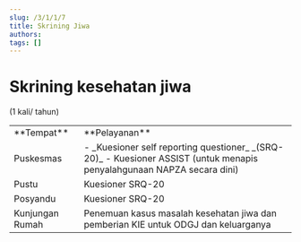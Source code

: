 ```yaml
---
slug: /3/1/1/7
title: Skrining Jiwa
authors: 
tags: []
---
```

# Skrining kesehatan jiwa 
(1 kali/ tahun)

<table>
  <tr>
    <td>**Tempat**</td>
    <td>**Pelayanan**</td>
  </tr>
  <tr>
    <td>Puskesmas</td>
    <td>
    - _Kuesioner self reporting questioner_ _(SRQ-20)_
    - Kuesioner ASSIST (untuk menapis penyalahgunaan NAPZA secara dini)
    </td>
  </tr>
  <tr>
    <td>Pustu</td>
    <td>Kuesioner SRQ-20</td>
  </tr>
  <tr>
    <td>Posyandu</td>
    <td>Kuesioner SRQ-20</td>
  </tr>
  <tr>
    <td>Kunjungan Rumah</td>
    <td>Penemuan kasus masalah kesehatan jiwa dan pemberian KIE untuk ODGJ dan keluarganya</td>
  </tr>
</table>











